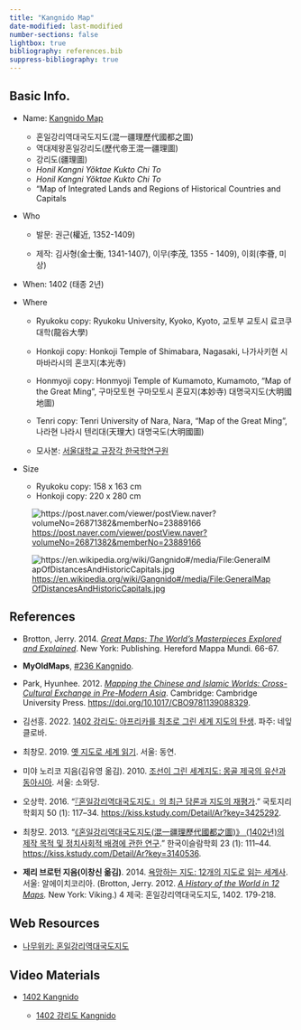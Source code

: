 ```yaml
---
title: "Kangnido Map"
date-modified: last-modified
number-sections: false
lightbox: true
bibliography: references.bib
suppress-bibliography: true
---
```


## Basic Info.

-   Name: [Kangnido Map](https://en.wikipedia.org/wiki/Gangnido)

    -   혼일강리역대국도지도(混一疆理歷代國都之圖)
    -   역대제왕혼일강리도(歷代帝王混一疆理圖)
    -   강리도(疆理圖)
    -   *Honil Kangni Yŏktae Kukto Chi To*
    -   *Honil Kangni Yŏktae Kukto Chi To*
    -   "Map of Integrated Lands and Regions of Historical Countries and Capitals

-   Who

    -   발문: 권근(權近, 1352-1409)

    -   제작: 김사형(金士衡, 1341-1407), 이무(李茂, 1355 - 1409), 이회(李薈, 미상)

-   When: 1402 (태종 2년)

-   Where

    -   Ryukoku copy: Ryukoku University, Kyoko, Kyoto, 교토부 교토시 료코쿠대학(龍谷大學)

    -   Honkoji copy: Honkoji Temple of Shimabara, Nagasaki, 나가사키현 시마바라시의 혼코지(本光寺)

    -   Honmyoji copy: Honmyoji Temple of Kumamoto, Kumamoto, "Map of the Great Ming", 구마모토현 구마모토시 혼묘지(本妙寺) 대명국지도(大明國地圖)

    -   Tenri copy: Tenri University of Nara, Nara, "Map of the Great Ming", 나라현 나라시 텐리대(天理大) 대명국도(大明國圖)

    -   모사본: [서울대학교 규장각 한국학연구원](https://geovr.com/vr/etc/kangnido/index.html)

-   Size

    -   Ryukoku copy: 158 x 163 cm
    -   Honkoji copy: 220 x 280 cm

![<https://post.naver.com/viewer/postView.naver?volumeNo=26871382&memberNo=23889166>](images/clipboard-2176631860.jpeg)

![<https://en.wikipedia.org/wiki/Gangnido#/media/File:GeneralMapOfDistancesAndHistoricCapitals.jpg>](https://upload.wikimedia.org/wikipedia/commons/thumb/1/1d/GeneralMapOfDistancesAndHistoricCapitals.jpg/2542px-GeneralMapOfDistancesAndHistoricCapitals.jpg)

## References

-   Brotton, Jerry. 2014. [*Great Maps: The World’s Masterpieces Explored and Explained*](https://www.amazon.com/Great-Maps-Masterpieces-Explained-Smithsonian/dp/1465424636/ref=sr_1_1?crid=MTLGQHLZ5SRU&keywords=Great+Maps%3A+The+World%E2%80%99s+Masterpieces+Explored+and+Explained&qid=1707203784&s=books&sprefix=great+maps+the+world+s+masterpieces+explored+and+explained%2Cstripbooks-intl-ship%2C231&sr=1-1). New York: Publishing. Hereford Mappa Mundi. 66-67.

-   **MyOldMaps**, [#236 Kangnido](https://www.myoldmaps.com/late-medieval-maps-1300/untitled.html).

-   Park, Hyunhee. 2012. [*Mapping the Chinese and Islamic Worlds: Cross-Cultural Exchange in Pre-Modern Asia*](https://www.amazon.com/Mapping-Chinese-Islamic-Worlds-Hyunhee/dp/1107547830/ref=sr_1_1?crid=2GRMF1028WWI8&keywords=Mapping+the+Chinese+and+Islamic+Worlds%3A+Cross-Cultural+Exchange+in+Pre-Modern+Asia&qid=1707203862&s=books&sprefix=mapping+the+chinese+and+islamic+worlds+cross-cultural+exchange+in+pre-modern+asia%2Cstripbooks-intl-ship%2C231&sr=1-1). Cambridge: Cambridge University Press. <https://doi.org/10.1017/CBO9781139088329>.

-   김선흥. 2022. [1402 강리도: 아프리카를 최초로 그린 세계 지도의 탄생](https://www.google.co.kr/books/edition/1402_%EA%B0%95%EB%A6%AC%EB%8F%84/eUXezwEACAAJ?hl=ko). 파주: 네잎클로바.

-   최창모. 2019. [옛 지도로 세계 읽기](https://www.google.co.kr/books/edition/%EC%98%9B_%EC%A7%80%EB%8F%84_%EB%A1%9C_%EC%84%B8%EA%B3%84_%EC%9D%BD%EA%B8%B0/zntyxQEACAAJ?hl=ko). 서울: 동연.

-   미야 노리코 지음(김유영 옮김). 2010. [조선이 그린 세계지도: 몽골 제국의 유산과 동아시아](https://www.google.co.kr/books/edition/%EC%A1%B0%EC%84%A0_%EC%9D%B4_%EA%B7%B8%EB%A6%B0_%EC%84%B8%EA%B3%84_%EC%A7%80%EB%8F%84/xpftwQEACAAJ?hl=ko). 서울: 소와당.

-   오상학. 2016. “[『혼일강리역대국도지도』의 최근 담론과 지도의 재평가](papers/오상학_2016.pdf).” 국토지리학회지 50 (1): 117–34. <https://kiss.kstudy.com/Detail/Ar?key=3425292>.

-   최창모. 2013. “[《혼일강리역대국도지도(混一疆理歷代國都之圖)》 (1402년)의 제작 목적 및 정치사회적 배경에 관한 연구](papers/최창모_2013.pdf).” 한국이슬람학회 23 (1): 111–44. <https://kiss.kstudy.com/Detail/Ar?key=3140536>.

-   **제리 브로턴 지음(이창신 옮김)**. 2014. [욕망하는 지도: 12개의 지도로 읽는 세계사](https://www.yes24.com/Product/goods/12192777). 서울: 알에이치코리아. (Brotton, Jerry. 2012. [*A History of the World in 12 Maps*](https://www.amazon.com/History-World-12-Maps/dp/0143126024/ref=sr_1_1?crid=9UJLJ246IYSS&dib=eyJ2IjoiMSJ9.FY-MmIMOaa_OhpIKA0R7CHSpbeqP3wOtOFs1sSfDjxeQ8INh1JiJ-KQljiGWcA25hxz874-gObNXP3X5ux2xio52rPEJBPyZ7ZvLFDY0DDy8yLVU9scI67gu_NYK-0eK0EXvGAmeM6n4j8Vlbb5scmVYm88eBN25OVoCVQ_OnJwXaIQhrTFJBx88eP5I5jEQC0fdviI7qwn7JuLEicvdF9YVmfvRWbYyWu7okUNlW0A._mvJs7KogkSTGtuBdXenODFkqSV87AzIcwZwWisz9to&dib_tag=se&keywords=A+History+of+the+World+in+12+Maps&qid=1705823939&s=books&sprefix=a+history+of+the+world+in+12+maps%2Cstripbooks-intl-ship%2C217&sr=1-1)*.* New York: Viking.) 4 제국: 혼일강리역대국도지도, 1402. 179-218.

## Web Resources

-   [나무위키: 혼일강리역대국도지도](https://namu.wiki/w/%ED%98%BC%EC%9D%BC%EA%B0%95%EB%A6%AC%EC%97%AD%EB%8C%80%EA%B5%AD%EB%8F%84%EC%A7%80%EB%8F%84)

## Video Materials

-   [1402 Kangnido](https://www.youtube.com/watch?v=HLtyHdyKlhc)

    -   [1402 강리도 Kangnido](https://www.youtube.com/@1402Kangnido)
